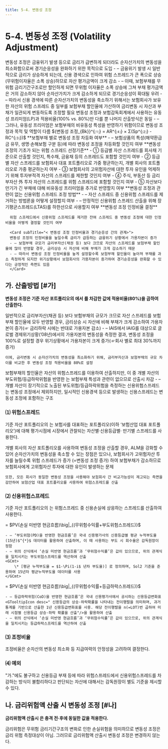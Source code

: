 ```yaml
---
title: 5-4. 변동성 조정 
---
```

# 5-4. 변동성 조정 (Volatility Adjustment)

<Accordion  activeIndex={[]}>
<AccordionTab header="변동성 조정의 역할">
    변동성 조정은 금융위기 발생 등으로 금리가 급변하게 되더라도 순자산가치의 변동성을 최소화함으로써 경기순응성을 완화하기 위한 목적으로 도입
    - – 금융위기 발생 시 일반적으로 금리가 상승하게 되는데, 신용 경색으로 인하여 위험 스프레드가 큰 폭으로 상승(무위험이자율은 소폭 상승)하므로 자산 평가금액이 크게 감소
    - – 이때, 보험부채를 무위험 금리기간구조로만 할인하게 되면 무위험 이자율은 소폭 상승에 그쳐 부채 평가금액은 거의 감소하지 않아 순자산가치가 크게 감소하게 되므로 경기순응성이 확대될 우려
    - – 따라서 신용 경색에 따른 순자산가치의 변동성을 축소하기 위해서는 보험회사가 보유한 자산의 위험 스프레드 중 일부를 보험부채 할인율에 가산하여 금리변동 시 자산과 부채가 일관되게 변동하도록 조정할 필요
</AccordionTab>
<AccordionTab header="변동성 조정과 유동성 프리미엄과 비교">
    변동성 조정과 보험감독회계에서 사용하는 유동성 프리미엄(LP)과 적용비율(100% vs. 80%)만 다를 뿐 나머지 산출방식은 동일
    - – 그러나, 유동성 프리미엄은 보험부채의 비유동성 특성을 반영하기 위함이므로 변동성 조정과 목적 및 역할이 다름
</AccordionTab>
<AccordionTab header="변동성 조정 산출을 위한 주요 고려사항">

<GMath title="변동성 조정">
    ${변동성 조정_{Bk}}^{⑴} = AR^{⑷} × Σ(Sp^{⑵} - RC^{⑶})$
</GMath>

<TabView scrollable>
<TabPanel header="⑴ Bucket ">
 **보험부채 별로 변동성 조정 차등화 여부**
    - – 보험상품의 특성(해약환급금 유무<GTooltipIcon desc="해약환급금이 없는 상품은 보험계약자의 해약율이 낮으므로 실질만기가 긴 특성"/>, 생명·손해보험 구분<GTooltipIcon desc="생명·장기손해보험은 계약만기가 길기 때문에 ALM 관리를 위한 장기 채권 투자비중이 높아지는 특성"/> 등)에 따라 변동성 조정을 차등화할 것인지 여부

</TabPanel>
<TabPanel header="⑵ Spread ">
    **변동성 조정의 기초가 되는 위험 스프레드 선정기준**
      - ① 등급별 자산 스프레드를 회사채 기준으로 산출할 것인지, 특수채, 금융채 등의 스프레드도 포함할 것인지 여부
      - ② 등급별 자산 스프레드를 보험회사 대표 포트폴리오로 가중 평균하는지, 개별 회사의 포트폴리오로 가중 평균하는지 여부
      - ③ 보험회사의 고위험자산에 대한 투자 유인<GTooltipIcon desc="스프레드가 높은 고위험자산 포함시 할인율이 상승하여 부채가 감소하는 효과"/>을 억제하기 위해 투자부적격 자산의 스프레드를 제한<GTooltipIcon desc="투자부적격 자산에 대해서는 투자적격 자산의 스프레드를 한도로 인정"/>할 것인지 여부
      - ④ 주식, 부동산 등 금리부자산 外 투자 자산의 스프레드를 위험 스프레드에 포함할 것인지 여부
      - ⑤ 자산보다 만기가 긴 부채에 대해 비유동성 프리미엄을 추가로 반영할지 여부

</TabPanel>
<TabPanel header="⑶ Risk Correction ">
   **변동성 조정과 관련이 없는 신용위험 스프레드 조정 방법**
      - – 자산 스프레드 중 신용위험 스프레드를 제거하는 방법론을 어떻게 설정할지 여부
      - – 안정적인 신용위험 스프레드 산출을 위해 장기평균스프레드(LTAS)를 하한선으로 사용할지 여부

</TabPanel>
<TabPanel header="⑷ Application Ratio ">
   **변동성 조정 인정비율 결정**

      위험 스프레드에서 신용위험 스프레드를 제거한 잔여 스프레드 중 변동성 조정에 대한 인정 비율을 어떻게 결정할 것인지 여부

      <Card subTitle="< 변동성 조정 인정비율과 경기순응성 간의 관계>">
      변동성 조정의 인정비율을 높일수록 금리가 급등하는 금융위기 상황에서 가용자본이 증가
      - – 보험부채 규모가 금리부자산(채권 등) 보다 크므로 자산의 스프레드를 보험부채 할인율에 많이 반영할 경우, 금리상승 시 자산에 비해 부채가 크게 감소하기 때문
      - – 따라서 변동성 조정 인정비율을 높게 설정할수록 보험부채 할인율이 높아져 부채를 과소 측정하게 되지만 위기상황에서 보험회사의 가용자본이 증가하여 경기순응성을 완화할 수 있다는 긍정적인 측면도 있음
      </Card>

</TabPanel>
</TabView>


</AccordionTab>
</Accordion>

## 가. 산출방법 [#가]
**변동성 조정은 기준 자산 포트폴리오의  <OverlayDemo id="위험스프레드"/>에서 <OverlayDemo id="신용위험스프레드"/>를 차감한 값에 적용비율(80%)을 곱하여 산출한다.**

<Accordion activeIndex={[]}>
<AccordionTab header="변동성 조정 적용비율을 80%로 적용하는 이유 ">
    일반적으로 금리부자산(채권 등) 보다 보험부채의 규모가 크므로 자산 스프레드를 보험부채 할인율에 모두 반영할 경우, 금리상승 시 자산에 비해 부채가 크게 감소하여 가용자본이 증가(☞ 금리하락 시에는 반대로 가용자본 감소)
    - – IAIS에서 IAIG를 대상으로 글로벌 경제위기상황(’08년)에서의 가용자본의 변동성을 측정한 결과, 변동성 조정을 100%로 설정할 경우 위기상황에서 가용자본이 크게 증가(☞회사 별로 최대 30%까지 증가)

    이에, 금리변동 시 순자산가치의 변동성을 최소화하기 위해, 금리부자산과 보험부채의 규모 차이를 비교한 후 변동성 조정 적용비율을 80%로 설정
</AccordionTab>
<AccordionTab header="신용위험 스프레드를 차감하는 이유 ">
    보험부채의 할인율은 자산의 위험스프레드를 이용하여 산출하지만, 이 중 개별 자산의 부도위험/등급하락위험을 반영한 <OverlayDemo id="신용위험스프레드"/>는 보험부채 특성과 관련이 없으므로 <OverlayDemo id="변동성조정"/> 산출시 차감
    - – 개별 자산이 장기적으로 노출된 부도위험/등급하락위험을 측정하는 신용위험스프레드는 변동성 조정에서 제외하지만, 일시적인 신용경색 등으로 발생하는 신용스프레드는 변동성 조정에 포함하는 구조
</AccordionTab>
</Accordion>

### ⑴ 위험스프레드
기준 자산 포트폴리오의  <OverlayDemo id="위험스프레드"/>는 보험사를 대표하는 포트폴리오(이하 ‘보험산업 대표 포트폴리오’)에 대해 평가시점에 시장에서 관찰되는 자산별·신용등급별· 만기별 스프레드를 사용한다.

<Accordion activeIndex={[]}>
<AccordionTab header="보험산업 대표 포트폴리오를 사용하는 이유 ">
    개별 회사의 자산 포트폴리오를 사용하여 변동성 조정을 산출할 경우, ALM을 강화할 수 있어 순자산가치의 변동성을 축소할 수 있는 장점은 있으나, 보험회사가 고위험자산 투자를 늘릴수록 위험 스프레드가 증가 (=변동성 조정 증가) 하여 보험부채가 감소하므로 보험회사에게 고위험자산 투자에 대한 유인이 발생하는 문제

    또한, 모든 회사가 동일한 변동성 조정을 사용해야 보험회사 간 비교가능성이 제고되는 측면을 감안하여 보험산업 대표 포트폴리오를 사용하여 위험스프레드를 산출
</AccordionTab>
</Accordion>


### ⑵ 신용위험스프레드
기준 자산 포트폴리오의 <OverlayDemo id="신용위험스프레드"/>는 위험스프레드 중 신용손실에 상응하는 스프레드를 산출하여 사용한다.

<Accordion  activeIndex={[]}>
<AccordionTab header="부도위험스프레드 산출방법 ">
    <GMath title="부도위험을 반영한 현금흐름을 무위험수익률로 할인한 현재가치">
    = $PV(손실 미반영 현금흐름)\big|_{(무위험수익률+부도위험스프레드)}$
    </GMath>

    - – ‘부도위험(PD)을 반영한 현금흐름’은 국내 신용평가사의 신용등급별 평균 누적부도율 (15년)$^{*}$ 데이터를 활용하여 산출하며, 이 때 사용하는 부도 시 회수율은 감독원장이 정함
    - – 위의 산식에서 ‘손실 미반영 현금흐름’과 ‘무위험수익률’은 값이 있으므로, 위의 관계식을 일치시키는 부도위험스프레드를 역산하여 산출
    <GCmt> 
        \* [평균 누적부도율 = $1-\Pi(1-i$ 년차 부도율)] 로 정의하며, Sol2 기준을 준용하여 15년차 평균누적부도율 데이터를 사용
    </GCmt>

</AccordionTab>
<AccordionTab header="등급하락스프레드 산출방법 ">
    <GMath title="등급하락위험을 반영한 현금흐름을 무위험수익률로 할인한 현재가치">
    = $PV(손실 미반영 현금흐름)\big|_{(무위험수익률+등급하락스프레드)}$
    </GMath>

    - – 등급하락위험(CoD)을 반영한 현금흐름’은 국내 신용평가사에서 공시하는 신용등급변화표<GTooltipIcon desc=" 신용등급의 상승·하락확률을 나타내는 전이행렬을 의미하며, 과거 통계를 기반으로 산출한 1년 신용등급변화표를 사용. 해당 전이행렬을 n(=LOT)번 곱하여 미래 시점별 신용등급 상승·하락 확률을 산출"/>을 활용하여 산출
    - – 위의 산식에서 ‘손실 미반영 현금흐름’과 ‘무위험수익률’은 값이 있으므로, 위의 관계식을 일치시키는 등급하락스프레드를 역산하여 산출

</AccordionTab>
</Accordion>

### ⑶ 조정비율
조정비율은 순자산의 변동성 최소화 등 지급여력의 안정성을 고려하여 결정한다.

### ⑷ 예외
"가."에도 불구하고 신용등급 부재 등에 따라 위험스프레드에서 신용위험스프레드를 차감하는 방식이 불합리하다고 판단되는 자산에 대해서는 감독원장이 별도 기준을 제시할 수 있다.

## 나. 금리위험액 산출 시 변동성 조정 [#나]
**금리위험액 산출시 <OverlayDemo id="변동성조정"/>은 충격 전·후에 동일한 값을 적용한다.**

<Accordion activeIndex={[]}>
<AccordionTab header="금리위험액 산출시 변동성 조정은 변경하지 않는 이유 ">
    금리위험은 무위험 금리기간구조의 변화로 인한 손실위험을 의미하므로 변동성 조정은 금리 위험 측정대상이 아님. 그러므로 금리위험액 산출시 변동성 조정은 변경하지 않는다.
</AccordionTab>
</Accordion>
